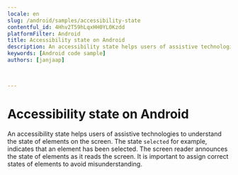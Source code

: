 ```yaml
---
locale: en
slug: /android/samples/accessibility-state
contentful_id: 4Hhv2T59hLqxHH0YL0Kzdd
platformFilter: Android
title: Accessibility state on Android
description: An accessibility state helps users of assistive technologies to understand the state of elements on the screen.
keywords: [Android code sample]
authors: [janjaap]


	
---
```


# Accessibility state on Android

An accessibility state helps users of assistive technologies to understand the state of elements on the screen. The state `selected` for example, indicates that an element has been selected. The screen reader announces the state of elements as it reads the screen. It is important to assign correct states of elements to avoid misunderstanding.

<CodeSample id="accessibility-state" locale="en" platform="android"/>